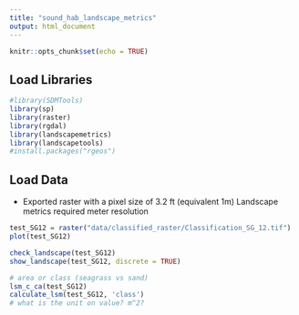 ```yaml
---
title: "sound_hab_landscape_metrics"
output: html_document
---
```


```r
knitr::opts_chunk$set(echo = TRUE)
```

## Load Libraries

```r
#library(SDMTools)
library(sp)
library(raster)
library(rgdal)
library(landscapemetrics)
library(landscapetools)
#install.packages("rgeos")
```

## Load Data

- Exported raster with a pixel size of 3.2 ft (equivalent 1m)
Landscape metrics required meter resolution
```r
test_SG12 = raster("data/classified_raster/Classification_SG_12.tif")
plot(test_SG12)

check_landscape(test_SG12)
show_landscape(test_SG12, discrete = TRUE)

# area or class (seagrass vs sand)
lsm_c_ca(test_SG12)
calculate_lsm(test_SG12, 'class')
# what is the unit on value? m^2?

```

